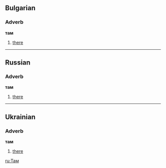 ==Bulgarian==
===Adverb===
'''там'''
# [[there]]

----

==Russian==
===Adverb===
'''там'''
# [[there]]

----

==Ukrainian==
===Adverb===
'''там'''
# [[there]]

[[ru:Там]]